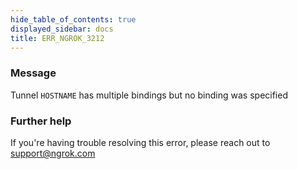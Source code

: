 ```yaml
---
hide_table_of_contents: true
displayed_sidebar: docs
title: ERR_NGROK_3212
---
```




### Message

Tunnel `HOSTNAME` has multiple bindings but no binding was specified

<ErrorDetails error="err_ngrok_3212" />

### Further help

If you're having trouble resolving this error, please reach out to [support@ngrok.com](mailto:support@ngrok.com?subject=Help%20with%20ERR_NGROK_3212)
